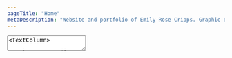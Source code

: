 ```yaml
---
pageTitle: "Home"
metaDescription: "Website and portfolio of Emily-Rose Cripps. Graphic designer based in Oxford, UK. Book-making, exhibition design and more."
---
```


<TextArea>
<TextColumn>

# Welcome to Emily-Rose Cripps Design

<center>

Feel free to have a look at my work using the links below, and don't hesitate to [get in touch](/contact) if you have a query or would like to work together.
</center>

</TextColumn>
</TextArea>


<NavigationTiles>

<NavigationTile 
    title="Portfolio"
    linkPage="/portfolio"
    imagePath="home/home-portfolio.jpg"
    imageAlt="Portfolio"
/>

<NavigationTile 
    title="About"
    linkPage="/about"
    imagePath="home/home-about.jpg"
    imageAlt="About"
/>

<NavigationTile 
    title="Blog"
    linkPage="https://emilyrosegraphicsblog.wordpress.com/"
    target="_blank"
    imagePath="home/home-blog.jpg"
    imageAlt="Blog"
/>

</NavigationTiles>